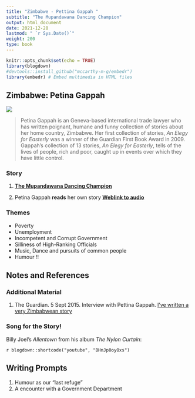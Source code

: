 ```yaml
---
title: "Zimbabwe - Pettina Gappah "
subtitle: "The Mupandawana Dancing Champion"
output: html_document
date: 2021-12-28
lastmod: " `r Sys.Date()`"
weight: 200
type: book
---
```


```r
knitr::opts_chunk$set(echo = TRUE)
library(blogdown)
#devtools::install_github("mccarthy-m-g/embedr")
library(embedr) # Embed multimedia in HTML files
```

## Zimbabwe: Petina Gappah

![](https://i.guim.co.uk/img/media/28913a4af90ba05bb3f04ed1033af6b2ff837fa8/0_526_2279_1860/master/2279.jpg?width=620&quality=45&auto=format&fit=max&dpr=2&s=ae7203e338dc0b905d6a62dc857bb6d2)



> Petina Gappah is an Geneva-based international trade lawyer who has written poignant, humane and funny collection of stories about her home country, Zimbabwe. Her first collection of stories, *An Elegy for Easterly*  was a winner of the Guardian First Book Award in 2009. Gappah's collection of 13 stories, *An Elegy for Easterly*, tells of the lives of people, rich and poor, caught up in events over which they have little control.


### Story


1. <u>[**The Mupandawana Dancing Champion**](/pdf/ISTW/The-Mupandawana-Dancing-Champion.pdf)</u>

2. Petina Gappah **reads** her own story <u>[**Weblink to audio**](https://www.theguardian.com/books/audio/2009/jan/26/pettina-gappah-dancing-champion)</u>


### Themes
  - Poverty
  - Unemployment
  - Incompetent and Corrupt Government
  - Silliness of High-Ranking Officials
  - Music, Dance and pursuits of common people
  - Humour !!

## Notes and References 

### Additional Material

1. The Guardian. 5 Sept 2015. Interview with Pettina Gappah. <u>[I've written a very Zimbabwean story](https://www.theguardian.com/books/2015/sep/05/petina-gappah-interview-ive-written-very-zimbabwean-story)</u>

 
### Song for the Story!

Billy Joel's *Allentown* from his album *The Nylon Curtain*:   

`r blogdown::shortcode("youtube", "BHnJp0oyOxs")`


## Writing Prompts
1. Humour as our "last refuge"
2. A encounter with a Government Department



 
 
